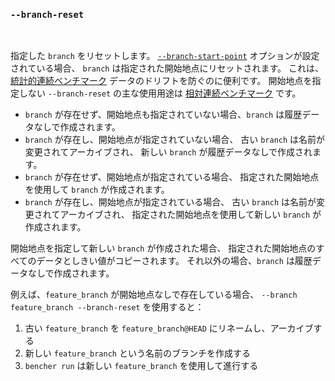 ### `--branch-reset`

<br />

指定した `branch` をリセットします。
[`--branch-start-point`][branch start point] オプションが設定されている場合、
`branch` は指定された開始地点にリセットされます。
これは、[統計的連続ベンチマーク][statistical continuous benchmarking] データのドリフトを防ぐのに便利です。
開始地点を指定しない `--branch-reset` の主な使用用途は
[相対連続ベンチマーク][relative continuous benchmarking] です。

- `branch` が存在せず、開始地点も指定されていない場合、`branch` は履歴データなしで作成されます。
- `branch` が存在し、開始地点が指定されていない場合、
  古い `branch` は名前が変更されてアーカイブされ、
  新しい `branch` が履歴データなしで作成されます。
- `branch` が存在せず、開始地点が指定されている場合、
  指定された開始地点を使用して `branch` が作成されます。
- `branch` が存在し、開始地点が指定されている場合、
  古い `branch` は名前が変更されてアーカイブされ、
  指定された開始地点を使用して新しい `branch` が作成されます。

開始地点を指定して新しい `branch` が作成された場合、
指定された開始地点のすべてのデータとしきい値がコピーされます。
それ以外の場合、`branch` は履歴データなしで作成されます。

例えば、`feature_branch` が開始地点なしで存在している場合、
`--branch feature_branch --branch-reset` を使用すると：

1. 古い `feature_branch` を `feature_branch@HEAD` にリネームし、アーカイブする
2. 新しい `feature_branch` という名前のブランチを作成する
3. `bencher run` は新しい `feature_branch` を使用して進行する

[statistical continuous benchmarking]: /ja/docs/how-to/track-benchmarks/#statistical-continuous-benchmarking
[relative continuous benchmarking]: /ja/docs/how-to/track-benchmarks/#relative-continuous-benchmarking

[branch start point]: #--branch-start-point-branch
